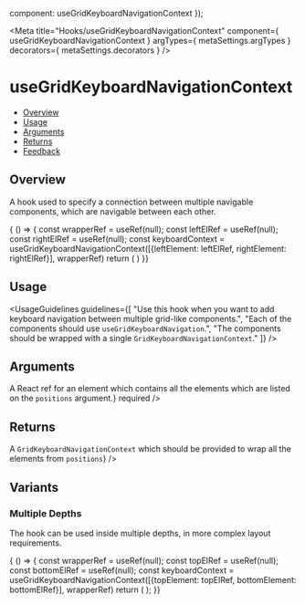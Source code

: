 
  component: useGridKeyboardNavigationContext
});

<Meta 
  title="Hooks/useGridKeyboardNavigationContext" 
  component={ useGridKeyboardNavigationContext } 
  argTypes={ metaSettings.argTypes }
  decorators={ metaSettings.decorators } 
  />

<!--- Component documentation -->

# useGridKeyboardNavigationContext

- [Overview](#overview)
- [Usage](#usage)
- [Arguments](#arguments)
- [Returns](#returns)
- [Feedback](#feedback)

## Overview

A hook used to specify a connection between multiple navigable components, which are navigable between each other.

<Canvas>
  <Story name="Overview">{
    () => {
      const wrapperRef = useRef(null);
      const leftElRef = useRef(null);
      const rightElRef = useRef(null);
      const keyboardContext = useGridKeyboardNavigationContext([{leftElement: leftElRef, rightElement: rightElRef}], wrapperRef)
      return (
        <GridKeyboardNavigationContext.Provider value={keyboardContext}>
          <Flex ref={wrapperRef}>
            <DummyNavigableGrid ref={leftElRef} itemsCount={15} numberOfItemsInLine={4} itemPrefix="L "/>
            <DummyNavigableGrid ref={rightElRef} itemsCount={7} numberOfItemsInLine={2} itemPrefix="R "/>
          </Flex>
        </GridKeyboardNavigationContext.Provider>
      )
  }}</Story>
</Canvas>

## Usage

<UsageGuidelines
  guidelines={[
    "Use this hook when you want to add keyboard navigation between multiple grid-like components.",
    "Each of the components should use `useGridKeyboardNavigation`.",
    "The components should be wrapped with a single `GridKeyboardNavigationContext`."
  ]}
/>


## Arguments
<FunctionArguments>
  <FunctionArgument 
    name="positions" 
    type="Array[ { topElement: React.MutableRefObject, bottomElement: React.MutableRefObject } | { leftElement: React.MutableRefObject, rightElement: React.MutableRefObject } ]"
    description="An array of relations between pairs of elements"
    required
  />
  <FunctionArgument 
    name="wrapperRef" 
    type="React.MutableRefObject"
    description={<>A React ref for an element which contains all the elements which are listed on the <code>positions</code> argument.</>}
    required
  />
</FunctionArguments>

## Returns

<FunctionArguments>
  <FunctionArgument 
    name="result" 
    type="Object"
    description={<>A <code>GridKeyboardNavigationContext</code> which should be provided to wrap all the elements from <code>positions</code></>}
  />
</FunctionArguments>

## Variants

### Multiple Depths
The hook can be used inside multiple depths, in more complex layout requirements.

<Canvas>
  <Story name="Multiple Depths">{
    () => {
      const wrapperRef = useRef(null);
      const topElRef = useRef(null);
      const bottomElRef = useRef(null);
      const keyboardContext = useGridKeyboardNavigationContext([{topElement: topElRef, bottomElement: bottomElRef}], wrapperRef)
      return (
      <GridKeyboardNavigationContext.Provider value={keyboardContext}>
        <Flex ref={wrapperRef} direction={Flex.directions.COLUMN}>
          <LayoutWithInnerKeyboardNavigation ref={topElRef} />
          <LayoutWithInnerKeyboardNavigation ref={bottomElRef} />
        </Flex>
      </GridKeyboardNavigationContext.Provider>
      );
  }}</Story>
</Canvas>
